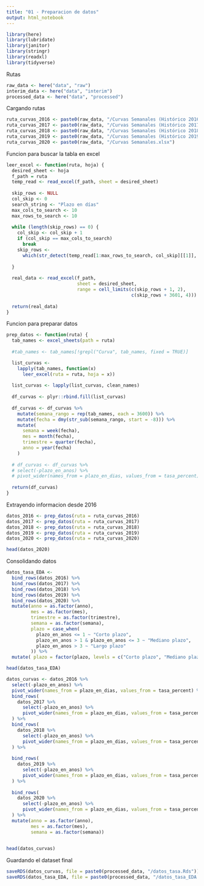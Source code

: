 ```yaml
---
title: "01 - Preparacion de datos"
output: html_notebook
---
```


```r
library(here)
library(lubridate)
library(janitor)
library(stringr)
library(readxl)
library(tidyverse)
```

Rutas
```r

raw_data <- here("data", "raw")
interim_data <- here("data", "interim")
processed_data <- here("data", "processed")

```


Cargando rutas
```r

ruta_curvas_2016 <- paste0(raw_data, "/Curvas Semanales (Histórico 2016).xlsx")
ruta_curvas_2017 <- paste0(raw_data, "/Curvas Semanales (Histórico 2017).xlsx")
ruta_curvas_2018 <- paste0(raw_data, "/Curvas Semanales (Histórico 2018).xlsx")
ruta_curvas_2019 <- paste0(raw_data, "/Curvas Semanales (Histórico 2019).xlsx")
ruta_curvas_2020 <- paste0(raw_data, "/Curvas Semanales.xlsx")

```

Funcion para buscar la tabla en excel
```r
leer_excel <- function(ruta, hoja) {
  desired_sheet <- hoja
  f_path = ruta
  temp_read <- read_excel(f_path, sheet = desired_sheet)
  
  skip_rows <- NULL
  col_skip <- 0
  search_string <- "Plazo en días"
  max_cols_to_search <- 10
  max_rows_to_search <- 10
  
  while (length(skip_rows) == 0) {
    col_skip <- col_skip + 1
    if (col_skip == max_cols_to_search)
      break
    skip_rows <-
      which(str_detect(temp_read[1:max_rows_to_search, col_skip][[1]], search_string)) - 0
    
  }
  
  real_data <- read_excel(f_path,
                          sheet = desired_sheet,
                          range = cell_limits(c(skip_rows + 1, 2), 
                                              c(skip_rows + 3601, 4)))
                                  
  return(real_data)
}
```

Funcion para preparar datos
```r

prep_datos <- function(ruta) {
  tab_names <- excel_sheets(path = ruta)
  
  #tab_names <- tab_names[!grepl("Curva", tab_names, fixed = TRUE)]

  list_curvas <-
    lapply(tab_names, function(x)
      leer_excel(ruta = ruta, hoja = x))
  
  list_curvas <- lapply(list_curvas, clean_names)
  
  df_curvas <- plyr::rbind.fill(list_curvas)
  
  df_curvas <- df_curvas %>%
    mutate(semana_rango = rep(tab_names, each = 3600)) %>%
    mutate(fecha = dmy(str_sub(semana_rango, start = -8))) %>%
    mutate(
      semana = week(fecha),
      mes = month(fecha),
      trimestre = quarter(fecha),
      anno = year(fecha)
    ) 
  
  # df_curvas <- df_curvas %>% 
  # select(-plazo_en_anos) %>% 
  # pivot_wider(names_from = plazo_en_dias, values_from = tasa_percent)
  
  return(df_curvas)
}


```

Extrayendo informacion desde 2016
```r

datos_2016 <- prep_datos(ruta = ruta_curvas_2016)
datos_2017 <- prep_datos(ruta = ruta_curvas_2017)
datos_2018 <- prep_datos(ruta = ruta_curvas_2018)
datos_2019 <- prep_datos(ruta = ruta_curvas_2019)
datos_2020 <- prep_datos(ruta = ruta_curvas_2020)

head(datos_2020)
```




Consolidando datos 

```r

datos_tasa_EDA <-
  bind_rows(datos_2016) %>%
  bind_rows(datos_2017) %>%
  bind_rows(datos_2018) %>%
  bind_rows(datos_2019) %>%
  bind_rows(datos_2020) %>% 
  mutate(anno = as.factor(anno), 
         mes = as.factor(mes), 
         trimestre = as.factor(trimestre), 
         semana = as.factor(semana),
         plazo = case_when(
           plazo_en_anos <= 1 ~ "Corto plazo", 
           plazo_en_anos > 1 & plazo_en_anos <= 3 ~ "Mediano plazo", 
           plazo_en_anos > 3 ~ "Largo plazo" 
         )) %>% 
  mutate( plazo = factor(plazo, levels = c("Corto plazo", "Mediano plazo", "Largo plazo")))

head(datos_tasa_EDA)
```

```r

datos_curvas <- datos_2016 %>%
  select(-plazo_en_anos) %>%
  pivot_wider(names_from = plazo_en_dias, values_from = tasa_percent) %>%
  bind_rows(
    datos_2017 %>%
      select(-plazo_en_anos) %>%
      pivot_wider(names_from = plazo_en_dias, values_from = tasa_percent)
  ) %>%
  bind_rows(
    datos_2018 %>%
      select(-plazo_en_anos) %>%
      pivot_wider(names_from = plazo_en_dias, values_from = tasa_percent)
  ) %>%
  
  bind_rows(
    datos_2019 %>%
      select(-plazo_en_anos) %>%
      pivot_wider(names_from = plazo_en_dias, values_from = tasa_percent)
  ) %>%
  
  bind_rows(
    datos_2020 %>%
      select(-plazo_en_anos) %>%
      pivot_wider(names_from = plazo_en_dias, values_from = tasa_percent)
  ) %>%
  mutate(anno = as.factor(anno),
         mes = as.factor(mes),
         semana = as.factor(semana))
  

head(datos_curvas)

```



Guardando el dataset final
```r

saveRDS(datos_curvas, file = paste0(processed_data, "/datos_tasa.Rds"))
saveRDS(datos_tasa_EDA, file = paste0(processed_data, "/datos_tasa_EDA.Rds"))

```


